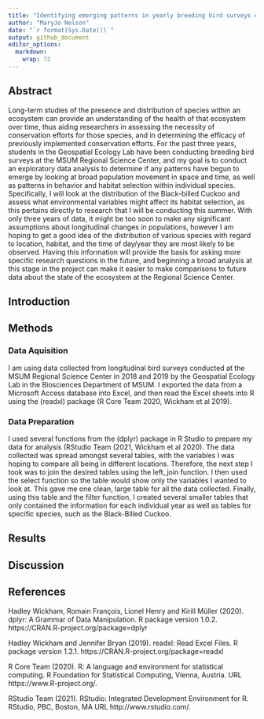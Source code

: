 ```yaml
---
title: "Identifying emerging patterns in yearly breeding bird surveys conducted at the MSUM Regional Science Center"
author: "MaryJo Nelson"
date: "`r format(Sys.Date())`"
output: github_document
editor_options: 
  markdown: 
    wrap: 72
---
```


## Abstract

Long-term studies of the presence and distribution of species within an ecosystem can provide an understanding of the health of that ecosystem over time, thus aiding researchers in assessing the necessity of conservation efforts for those species, and in determining the efficacy of previously implemented conservation efforts. For the past three years, students in the Geospatial Ecology Lab have been conducting breeding bird surveys at the MSUM Regional Science Center, and my goal is to conduct an exploratory data analysis to determine if any patterns have begun to emerge by looking at broad population movement in space and time, as well as patterns in behavior and habitat selection within individual species. Specifically, I will look at the distribution of the Black-billed Cuckoo and assess what environmental variables might affect its habitat selection, as this pertains directly to research that I will be conducting this summer. With only three years of data, it might be too soon to make any significant assumptions about longitudinal changes in populations, however I am hoping to get a good idea of the distribution of various species with regard to location, habitat, and the time of day/year they are most likely to be observed. Having this information will provide the basis for asking more specific research questions in the future, and beginning a broad analysis at this stage in the project can make it easier to make comparisons to future data about the state of the ecosystem at the Regional Science Center.

## Introduction



## Methods

### Data Aquisition

I am using data collected from longitudinal bird surveys conducted at the MSUM Regional Science Center in 2018 and 2019 by the Geospatial Ecology Lab in the Biosciences Department of MSUM. I exported the data from a Microsoft Access database into Excel, and then read the Excel sheets into R using the (readxl) package (R Core Team 2020, Wickham et al 2019). 

### Data Preparation

I used several functions from the (dplyr) package in R Studio to prepare my data for analysis (RStudio Team (2021, Wickham et al 2020). The data collected was spread amongst several tables, with the variables I was hoping to compare all being in different locations. Therefore, the next step I took was to join the desired tables using the left_join function. I then used the select function so the table would show only the variables I wanted to look at. This gave me one clean, large table for all the data collected. Finally, using this table and the filter function, I created several smaller tables that only contained the information for each individual year as well as tables for specific species, such as the Black-Billed Cuckoo.  

## Results

## Discussion 

## References

Hadley Wickham, Romain François, Lionel Henry and Kirill Müller (2020). dplyr: A Grammar of Data Manipulation.
  R package version 1.0.2. https://CRAN.R-project.org/package=dplyr
  
Hadley Wickham and Jennifer Bryan (2019). readxl: Read Excel Files. R package version 1.3.1.
  https://CRAN.R-project.org/package=readxl
  
R Core Team (2020). R: A language and environment for statistical computing. R Foundation for Statistical
  Computing, Vienna, Austria. URL https://www.R-project.org/.

RStudio Team (2021). RStudio: Integrated Development Environment for R. RStudio, PBC, Boston, MA URL
  http://www.rstudio.com/.

